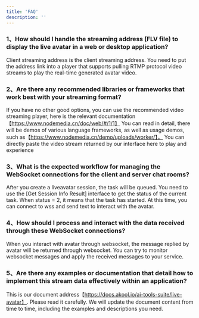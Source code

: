 ```yaml
---
title: 'FAQ'
description: ''
---
```


### 1、How should I handle the streaming address (FLV file) to display the live avatar in a web or desktop application?

Client streaming address is the client streaming address. You need to put the address link into a player that supports pulling RTMP protocol video streams to play the real-time generated avatar video.

### 2、Are there any recommended libraries or frameworks that work best with your streaming format?

If you have no other good options, you can use the recommended video streaming player, here is the relevant documentation【https://www.nodemedia.cn/doc/web/#/1/1】 You can read in detail, there will be demos of various language frameworks, as well as usage demos, such as【https://www.nodemedia.cn/demo/uploads/worker/】， You can directly paste the video stream returned by our interface here to play and experience

### 3、What is the expected workflow for managing the WebSocket connections for the client and server chat rooms?

After you create a liveavatar session, the task will be queued. You need to use the [Get Session Info Result] interface to get the status of the current task. When status = 2, it means that the task has started. At this time, you can connect to wss and send text to interact with the avatar.

### 4、How should I process and interact with the data received through these WebSocket connections?

When you interact with avatar through websocket, the message replied by avatar will be returned through websocket. You can try to monitor websocket messages and apply the received messages to your service.

### 5、Are there any examples or documentation that detail how to implement this stream data effectively within an application?

This is our document address【https://docs.akool.io/ai-tools-suite/live-avatar】. Please read it carefully. We will update the document content from time to time, including the examples and descriptions you need.




